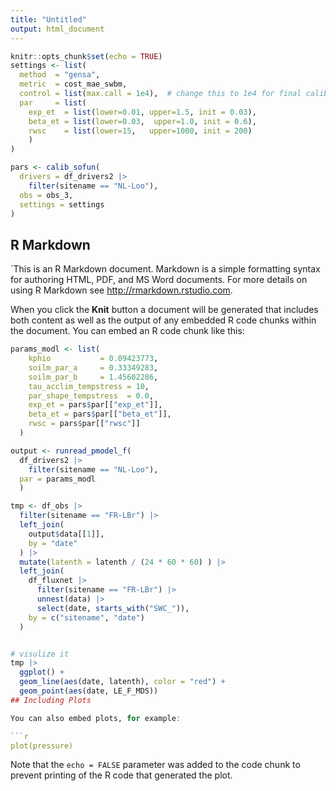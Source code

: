 ```yaml
---
title: "Untitled"
output: html_document
---
```


```r
knitr::opts_chunk$set(echo = TRUE)
settings <- list(
  method  = "gensa",
  metric  = cost_mae_swbm,
  control = list(max.call = 1e4),  # change this to 1e4 for final calibration
  par     = list(
    exp_et  = list(lower=0.01, upper=1.5, init = 0.03),
    beta_et = list(lower=0.03,  upper=1.0, init = 0.6),
    rwsc    = list(lower=15,   upper=1000, init = 200)
    )
)

pars <- calib_sofun(
  drivers = df_drivers2 |> 
    filter(sitename == "NL-Loo"),  
  obs = obs_3,
  settings = settings
)

```

## R Markdown

`This is an R Markdown document. Markdown is a simple formatting syntax for authoring HTML, PDF, and MS Word documents. For more details on using R Markdown see <http://rmarkdown.rstudio.com>.

When you click the **Knit** button a document will be generated that includes both content as well as the output of any embedded R code chunks within the document. You can embed an R code chunk like this:

```r
params_modl <- list(
    kphio           = 0.09423773,
    soilm_par_a     = 0.33349283,
    soilm_par_b     = 1.45602286,
    tau_acclim_tempstress = 10,
    par_shape_tempstress  = 0.0,
    exp_et = pars$par[["exp_et"]],
    beta_et = pars$par[["beta_et"]],
    rwsc = pars$par[["rwsc"]]
  )

output <- runread_pmodel_f(
  df_drivers2 |> 
    filter(sitename == "NL-Loo"),
  par = params_modl
  )

tmp <- df_obs |> 
  filter(sitename == "FR-LBr") |> 
  left_join(
    output$data[[1]],
    by = "date"
  ) |> 
  mutate(latenth = latenth / (24 * 60 * 60) ) |> 
  left_join(
    df_fluxnet |> 
      filter(sitename == "FR-LBr") |> 
      unnest(data) |> 
      select(date, starts_with("SWC_")),
    by = c("sitename", "date")
  )


# visulize it 
tmp |> 
  ggplot() +
  geom_line(aes(date, latenth), color = "red") +
  geom_point(aes(date, LE_F_MDS))
## Including Plots

You can also embed plots, for example:

```r
plot(pressure)
```

Note that the `echo = FALSE` parameter was added to the code chunk to prevent printing of the R code that generated the plot.
